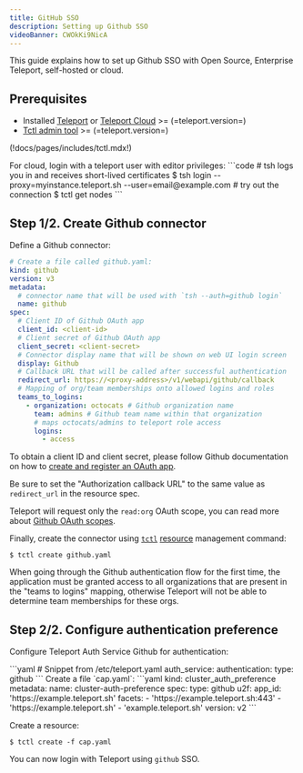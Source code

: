 ```yaml
---
title: GitHub SSO
description: Setting up Github SSO
videoBanner: CWOkKi9NicA
---
```


This guide explains how to set up Github SSO with Open Source, Enterprise Teleport,
self-hosted or cloud.

## Prerequisites

- Installed [Teleport](../../getting-started.mdx) or [Teleport Cloud](../../cloud/introduction.mdx) >= (=teleport.version=)
- [Tctl admin tool](https://goteleport.com/teleport/download) >= (=teleport.version=)

(!docs/pages/includes/tctl.mdx!)

<Admonition type="note">
For cloud, login with a teleport user with editor privileges:
```code
# tsh logs you in and receives short-lived certificates
$ tsh login --proxy=myinstance.teleport.sh --user=email@example.com
# try out the connection
$ tctl get nodes
```
</Admonition>

## Step 1/2. Create Github connector

Define a Github connector:

```yaml
# Create a file called github.yaml:
kind: github
version: v3
metadata:
  # connector name that will be used with `tsh --auth=github login`
  name: github
spec:
  # Client ID of Github OAuth app
  client_id: <client-id>
  # Client secret of Github OAuth app
  client_secret: <client-secret>
  # Connector display name that will be shown on web UI login screen
  display: Github
  # Callback URL that will be called after successful authentication
  redirect_url: https://<proxy-address>/v1/webapi/github/callback
  # Mapping of org/team memberships onto allowed logins and roles
  teams_to_logins:
    - organization: octocats # Github organization name
      team: admins # Github team name within that organization
      # maps octocats/admins to teleport role access
      logins:
        - access
```

To obtain a client ID and client secret, please follow Github documentation on
how to [create and register an OAuth app](https://developer.github.com/apps/building-oauth-apps/creating-an-oauth-app/).

Be sure to set the "Authorization callback URL" to the same value as `redirect_url` in the resource spec.

Teleport will request only the `read:org` OAuth scope, you can read more about
[Github OAuth scopes](https://developer.github.com/apps/building-oauth-apps/understanding-scopes-for-oauth-apps/).

Finally, create the connector using [`tctl`](../reference/cli.mdx#tctl)
[resource](../reference/resources.mdx) management command:

```code
$ tctl create github.yaml
```

<Admonition type="tip">
  When going through the Github authentication flow for the first time,
  the application must be granted access to all organizations that are
  present in the "teams to logins" mapping, otherwise Teleport will not be
  able to determine team memberships for these orgs.
</Admonition>

## Step 2/2. Configure authentication preference

Configure Teleport Auth Service Github for authentication:

<Tabs>
  <TabItem label="Static Config (self-hosted)">
  ```yaml
  # Snippet from /etc/teleport.yaml
  auth_service:
    authentication:
      type: github
  ```
  </TabItem>
  <TabItem label="Dynamic resources (all editions)">
  Create a file `cap.yaml`:
  ```yaml
  kind: cluster_auth_preference
  metadata:
    name: cluster-auth-preference
  spec:
    type: github
    u2f:
      app_id: 'https://example.teleport.sh'
      facets:
      - 'https://example.teleport.sh:443'
      - 'https://example.teleport.sh'
      - 'example.teleport.sh'
  version: v2
  ```

  Create a resource:

  ```code
  $ tctl create -f cap.yaml
  ```
  </TabItem>
</Tabs>


You can now login with Teleport using `github` SSO.





